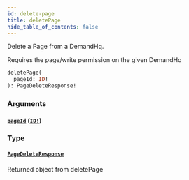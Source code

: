 ```yaml
---
id: delete-page
title: deletePage
hide_table_of_contents: false
---
```



Delete a Page from a DemandHq.

Requires the page/write permission on the given DemandHq

```graphql
deletePage(
  pageId: ID!
): PageDeleteResponse!
```


### Arguments

#### [`pageId`](#) ([`ID!`](/demand/api/graphql-admin/reference/scalars/id))




### Type

#### [`PageDeleteResponse`](/demand/api/graphql-admin/reference/objects/page-delete-response)

Returned object from deletePage




